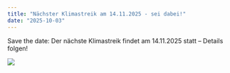 ```yaml
---
title: "Nächster Klimastreik am 14.11.2025 - sei dabei!"
date: "2025-10-03"
---
```


Save the date: Der nächste Klimastreik findet am 14.11.2025 statt -- Details folgen!

![](share_pic.jpg)

